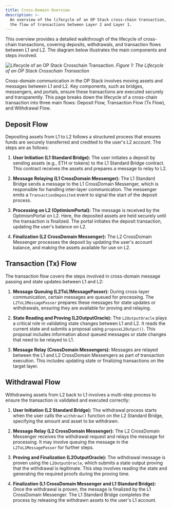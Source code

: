 ```yaml
---
title: Cross-Domain Overview
description: >-
  An overview of the lifecycle of an OP Stack cross-chain transaction, detailing
  the flow of transactions between Layer 2 and Layer 1.
---
```

This overview provides a detailed walkthrough of the lifecycle of cross-chain transactions, covering deposits, withdrawals, and transaction flows between L1 and L2. The diagram below illustrates the main components and steps involved.

![Lifecycle of an OP Stack Crosschain Transaction.](/img/op-stack/protocol/op-cross-chain-txn.jpeg)
_Figure 1: The Lifecycle of an OP Stack Crosschain Transaction_

Cross-domain communication in the OP Stack involves moving assets and messages between L1 and L2. Key components, such as bridges, messengers, and portals, ensure these transactions are executed securely and transparently. This page breaks down the lifecycle of a cross-chain transaction into three main flows: Deposit Flow, Transaction Flow (Tx Flow), and Withdrawal Flow.

## Deposit Flow

Depositing assets from L1 to L2 follows a structured process that ensures funds are securely transferred and credited to the user's L2 account. The steps are as follows:

1.  **User Initiation (L1 Standard Bridge):**
  The user initiates a deposit by sending assets (e.g., ETH or tokens) to the L1 Standard Bridge contract. This contract receives the assets and prepares a message to relay to L2.

2.  **Message Relaying (L1 CrossDomain Messenger):**
  The L1 Standard Bridge sends a message to the L1 CrossDomain Messenger, which is responsible for handling inter-layer communication. The messenger emits a `TransactionDeposited` event to signal the start of the deposit process.

3.  **Processing on L2 (OptimismPortal):**
  The message is received by the OptimismPortal on L2. Here, the deposited assets are held securely until the transaction is finalized. The portal initiates the deposit transaction, updating the user's balance on L2.

4.  **Finalization (L2 CrossDomain Messenger):**
  The L2 CrossDomain Messenger processes the deposit by updating the user's account balance, and making the assets available for use on L2.

## Transaction (Tx) Flow

The transaction flow covers the steps involved in cross-domain message passing and state updates between L1 and L2:

1.  **Message Queuing (L2ToL1MessagePasser):**
During cross-layer communication, certain messages are queued for processing. The `L2ToL1MessagePasser` prepares these messages for state updates or withdrawals, ensuring they are available for proving and relaying.

2.  **State Reading and Proving (L2OutputOracle):**
The `L2OutputOracle` plays a critical role in validating state changes between L1 and L2. It reads the current state and submits a proposal using `proposeL2Output()`. This proposal includes information about queued messages or state changes that need to be relayed to L1.

3.  **Message Relay (CrossDomain Messengers):**
Messages are relayed between the L1 and L2 CrossDomain Messengers as part of transaction execution. This includes updating state or finalizing transactions on the target layer.


## Withdrawal Flow

Withdrawing assets from L2 back to L1 involves a multi-step process to ensure the transaction is validated and executed correctly:

1.  **User Initiation (L2 Standard Bridge):**
The withdrawal process starts when the user calls the `withdraw()` function on the L2 Standard Bridge, specifying the amount and asset to be withdrawn.

2.  **Message Relay (L2 CrossDomain Messenger):**
The L2 CrossDomain Messenger receives the withdrawal request and relays the message for processing. It may involve queuing the message in the `L2ToL1MessagePasser` for further steps.

3.  **Proving and Finalization (L2OutputOracle):**
The withdrawal message is proven using the `L2OutputOracle`, which submits a state output proving that the withdrawal is legitimate. This step involves reading the state and generating the required proofs during the proving time.

4.  **Finalization (L1 CrossDomain Messenger and L1 Standard Bridge):**
Once the withdrawal is proven, the message is finalized by the L1 CrossDomain Messenger. The L1 Standard Bridge completes the process by releasing the withdrawn assets to the user's L1 account.
